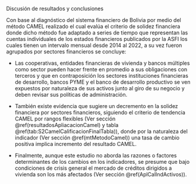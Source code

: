::: {custom-style="Titulo 1 enum"}
Discusión de resultados y conclusiones 
:::

Con base al diagnóstico del sistema financiero de Bolivia por medio del método CAMEL realizado el cual evalúa el criterio de solidez financiera donde dicho método fue adaptado a series de tiempo que representan las cuentas individuales de los estados financieros publicados por la ASFI los cuales tienen un intervalo mensual desde 2014 al 2022, a su vez fueron agrupados por sectores financieros se concluye:

- Las cooperativas, entidades financieras de vivienda y bancos múltiples como sector pueden hacer frente en promedio a sus obligaciones con terceros y que en contraposición los sectores instituciones financieras de desarrollo, bancos PYME y el banco de desarrollo productivo se ven expuestos por naturaleza de sus activos junto al giro de su negocio y deben revisar sus políticas de administración.

- También existe evidencia que sugiere un decremento en la solidez financiera por sectores financieros, siguiendo el criterio de tendencia CAMEL por rangos flexibles (Ver sección \@ref(resultadosApliacacionCamel) y tabla \@ref(tab:S2CamelCalificacionFinalTabla)), donde por la naturaleza del indicador (Ver sección \@ref(mtMetodoCamel)) una tasa de cambio positiva implica incremento del resultado CAMEL.

- Finalmente, aunque este estudio no aborda las razones o factores determinantes de los cambios en los indicadores, se presume que bajo condiciones de crisis general el mercado de créditos dirigidos a vivienda son los más afectados (Ver sección \@ref(AplCalIndActivos)).

